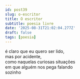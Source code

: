 ```yaml
---
id: post39
slug: o-escritor
title: O escritor
subtitle: poesia livre
date: '2025-08-31T21:02:04.277Z'
draft: false
tags: [poesia]
---
```

é claro que eu quero ser lido,  
mas por acidente,  
como naquelas curiosas situações  
em que alguém nos pega falando  
sozinho
